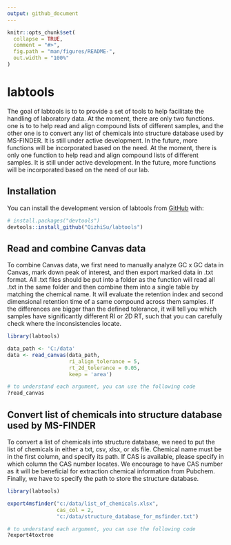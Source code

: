 ```yaml
---
output: github_document
---
```


<!-- README.md is generated from README.Rmd. Please edit that file -->

```r
knitr::opts_chunk$set(
  collapse = TRUE,
  comment = "#>",
  fig.path = "man/figures/README-",
  out.width = "100%"
)
```

# labtools

<!-- badges: start -->
<!-- badges: end -->

The goal of labtools is to to provide a set of tools to help facilitate the 
handling of laboratory data. At the moment, there are only two functions. one
is to to help read and align compound lists of different samples, and the other 
one is to convert any list of chemicals into structure database used by MS-FINDER.
It is still under active development. In the future, more functions will be 
incorporated based on the need. At the moment, there is only one function to help 
read and align compound lists of different samples. It is still under active 
development. In the future, more functions will be incorporated based on the
need of our lab.

## Installation

You can install the development version of labtools from [GitHub](https://github.com/) with:

``` r
# install.packages("devtools")
devtools::install_github("QizhiSu/labtools")
```

## Read and combine Canvas data

To combine Canvas data, we first need to manually analyze GC x GC data in Canvas,
mark down peak of interest, and then export marked data in .txt format. All .txt 
files should be put into a folder as the function will read all .txt in the same
folder and then combine them into a single table by matching the chemical name. 
It will evaluate the retention index and second dimensional retention time of a 
same compound across them samples. If the differences are bigger than the defined 
tolerance, it will tell you which samples have significantly different RI or 2D RT,
such that you can carefully check where the inconsistencies locate. 
```r
library(labtools)

data_path <- 'C:/data'
data <- read_canvas(data_path, 
                    ri_align_tolerance = 5,
                    rt_2d_tolerance = 0.05,
                    keep = 'area')

# to understand each argument, you can use the following code
?read_canvas

```

## Convert list of chemicals into structure database used by MS-FINDER
To convert a list of chemicals into structure database, we need to put the list 
of chemicals in either a txt, csv, xlsx, or xls file. Chemical name must be in the 
first column, and specify its path. If CAS is available, please specify in which 
column the CAS number locates. We encourage to have CAS number as it will be 
beneficial for extraction chemical information from Pubchem. Finally, we have to 
specify the path to store the structure database.
```r
library(labtools)

export4msfinder("c:/data/list_of_chemicals.xlsx",
                cas_col = 2,
                "c:/data/structure_database_for_msfinder.txt")

# to understand each argument, you can use the following code
?export4toxtree

```

